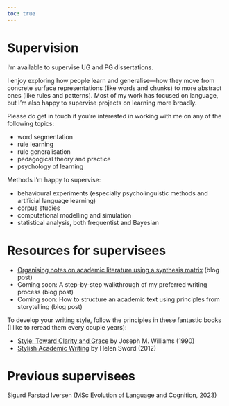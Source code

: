 ```yaml
---
toc: true
---
```


# Supervision

I'm available to supervise UG and PG dissertations.

I enjoy exploring how people learn and generalise---how they move from concrete surface representations (like words and chunks) to more abstract ones (like rules and patterns).
Most of my work has focused on language, but I'm also happy to supervise projects on learning more broadly.

Please do get in touch if you're interested in working with me on any of the following topics:

- word segmentation
- rule learning
- rule generalisation
- pedagogical theory and practice
- psychology of learning


Methods I'm happy to supervise:

- behavioural experiments (especially psycholinguistic methods and artificial language learning)
- corpus studies
- computational modelling and simulation
- statistical analysis, both frequentist and Bayesian


# Resources for supervisees

- [Organising notes on academic literature using a synthesis matrix](https://elizabethpankratz.github.io/posts/01-phd-litreview/) (blog post)
- Coming soon: A step-by-step walkthrough of my preferred writing process (blog post)
- Coming soon: How to structure an academic text using principles from storytelling (blog post)

To develop your writing style, follow the principles in these fantastic books (I like to reread them every couple years):

- [Style: Toward Clarity and Grace](https://www.goodreads.com/book/show/246853.Style) by Joseph M. Williams (1990)
- [Stylish Academic Writing](https://www.goodreads.com/book/show/13540208-stylish-academic-writing) by Helen Sword (2012)



# Previous supervisees

Sigurd Farstad Iversen (MSc Evolution of Language and Cognition, 2023)
